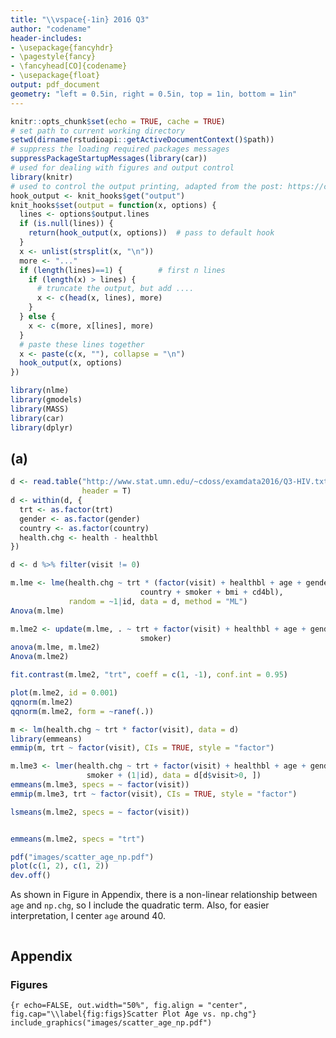 ```yaml
---
title: "\\vspace{-1in} 2016 Q3"
author: "codename"
header-includes:
- \usepackage{fancyhdr}
- \pagestyle{fancy}
- \fancyhead[CO]{codename}
- \usepackage{float}
output: pdf_document
geometry: "left = 0.5in, right = 0.5in, top = 1in, bottom = 1in"
---
```


```r
knitr::opts_chunk$set(echo = TRUE, cache = TRUE)
# set path to current working directory
setwd(dirname(rstudioapi::getActiveDocumentContext()$path))
# suppress the loading required packages messages
suppressPackageStartupMessages(library(car))
# used for dealing with figures and output control
library(knitr) 
# used to control the output printing, adapted from the post: https://community.rstudio.com/t/showing-only-the-first-few-lines-of-the-results-of-a-code-chunk/6963
hook_output <- knit_hooks$get("output")
knit_hooks$set(output = function(x, options) {
  lines <- options$output.lines
  if (is.null(lines)) {
    return(hook_output(x, options))  # pass to default hook
  }
  x <- unlist(strsplit(x, "\n"))
  more <- "..."
  if (length(lines)==1) {        # first n lines
    if (length(x) > lines) {
      # truncate the output, but add ....
      x <- c(head(x, lines), more)
    }
  } else {
    x <- c(more, x[lines], more)
  }
  # paste these lines together
  x <- paste(c(x, ""), collapse = "\n")
  hook_output(x, options)
})
```


```r
library(nlme)
library(gmodels)
library(MASS)
library(car)
library(dplyr)
```


## (a)
```r
d <- read.table("http://www.stat.umn.edu/~cdoss/examdata2016/Q3-HIV.txt", 
                header = T)
d <- within(d, {
  trt <- as.factor(trt)
  gender <- as.factor(gender)
  country <- as.factor(country)
  health.chg <- health - healthbl
})

d <- d %>% filter(visit != 0)
```

```r
m.lme <- lme(health.chg ~ trt * (factor(visit) + healthbl + age + gender + 
                             country + smoker + bmi + cd4bl), 
             random = ~1|id, data = d, method = "ML")
Anova(m.lme)

m.lme2 <- update(m.lme, . ~ trt + factor(visit) + healthbl + age + gender + 
                             smoker)
anova(m.lme, m.lme2)
Anova(m.lme2)

fit.contrast(m.lme2, "trt", coeff = c(1, -1), conf.int = 0.95)

plot(m.lme2, id = 0.001)
qqnorm(m.lme2)
qqnorm(m.lme2, form = ~ranef(.))


```


```r
m <- lm(health.chg ~ trt * factor(visit), data = d)
library(emmeans)
emmip(m, trt ~ factor(visit), CIs = TRUE, style = "factor")

m.lme3 <- lmer(health.chg ~ trt + factor(visit) + healthbl + age + gender + 
                 smoker + (1|id), data = d[d$visit>0, ])
emmeans(m.lme3, specs = ~ factor(visit))
emmip(m.lme3, trt ~ factor(visit), CIs = TRUE, style = "factor")

lsmeans(m.lme2, specs = ~ factor(visit))


emmeans(m.lme2, specs = "trt")
```






```r
pdf("images/scatter_age_np.pdf")
plot(c(1, 2), c(1, 2))
dev.off()
```
As shown in Figure \ref{fig:figs} in Appendix, there is a non-linear relationship between `age` and `np.chg`, so I include the quadratic term. Also, for easier interpretation, I center `age` around 40.



```r

```

\newpage

## Appendix

### Figures
```{r echo=FALSE, out.width="50%", fig.align = "center", fig.cap="\\label{fig:figs}Scatter Plot Age vs. np.chg"}
include_graphics("images/scatter_age_np.pdf")
```
